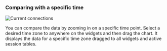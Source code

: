 ### Comparing with a specific time

<InDoc product="postgresql,mysql,oracle-pro,oracle"><ImgLang img='db-count-trend-extend-time.png' desc='Active sessions' /></InDoc>

<InDoc product="redis"><ImgLang img='db-count-trend-extend-time-redis.png' desc='Number of instructions processed per second' /></InDoc>

<InDoc product="altibase"><ImgLang img='db-count-trend-extend-time-altibase.png' desc='Number of instructions processed per second' multi="true" /></InDoc>

<InDoc product="mongodb">

![Current connections](/img/db-count-trend-extend-time-mongodb.png)

</InDoc>

You can compare the data by zooming in on a specific time point. Select a desired time zone to anywhere on the widgets and then drag the chart. It displays the data for a specific time zone dragged to all widgets and active session tables.
